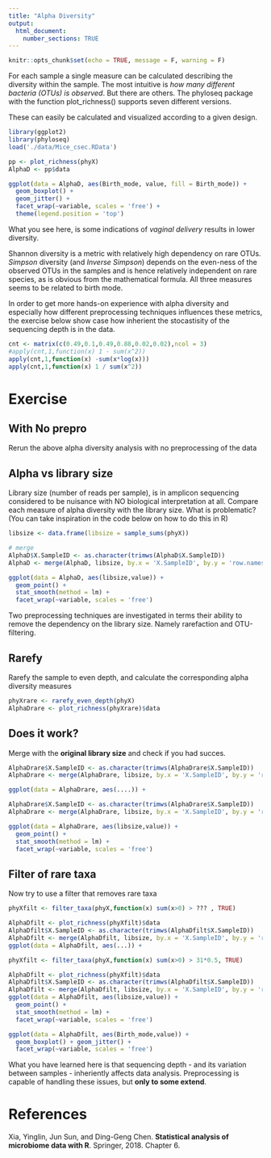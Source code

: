 ```yaml
---
title: "Alpha Diversity"
output: 
  html_document:
    number_sections: TRUE
---
```


<style>
pre.bluecars {
    background-color: #aabbff !important;
}
pre.blackcars {
    background-color: #000000 !important;
}
pre.redcars {
    background-color: #ffbbbb !important;
}
</style>

```r
knitr::opts_chunk$set(echo = TRUE, message = F, warning = F)
```

For each sample a single measure can be calculated describing the diversity within the sample. The most intuitive is _how many different bacteria (OTUs) is observed_. But there are others. The phyloseq package with the function plot_richness() supports seven different versions. 

These can easily be calculated and visualized according to a given design. 

```r
library(ggplot2)
library(phyloseq)
load('./data/Mice_csec.RData')

pp <- plot_richness(phyX)
AlphaD <- pp$data

ggplot(data = AlphaD, aes(Birth_mode, value, fill = Birth_mode)) + 
  geom_boxplot() + 
  geom_jitter() + 
  facet_wrap(~variable, scales = 'free') + 
  theme(legend.position = 'top')
```

What you see here, is some indications of _vaginal delivery_ results in lower diversity. 

Shannon diversity is a metric with relatively high dependency on rare OTUs. _Simpson_ diversity (and _Inverse Simpson_) depends on the even-ness of the observed OTUs in the samples and is hence relatively independent on rare species, as is obvious from the mathematical formula. All three measures seems to be related to birth mode. 

In order to get more hands-on experience with alpha diversity and especially how different preprocessing techniques influences these metrics, the exercise below show case how inherient the stocastisity of the sequencing depth is in the data. 

```r
cnt <- matrix(c(0.49,0.1,0.49,0.88,0.02,0.02),ncol = 3)
#apply(cnt,1,function(x) 1 - sum(x^2))
apply(cnt,1,function(x) -sum(x*log(x)))
apply(cnt,1,function(x) 1 / sum(x^2))
```


# Exercise

## With No prepro

Rerun the above alpha diversity analysis with no preprocessing of the data

## Alpha vs library size

Library size (number of reads per sample), is in amplicon sequencing considered to be nuisance with NO biological interpretation at all. Compare each measure of alpha diversity with the library size. What is problematic? (You can take inspiration in the code below on how to do this in R)

```r
libsize <- data.frame(libsize = sample_sums(phyX))

# merge
AlphaD$X.SampleID <- as.character(trimws(AlphaD$X.SampleID))
AlphaD <- merge(AlphaD, libsize, by.x = 'X.SampleID', by.y = 'row.names')

ggplot(data = AlphaD, aes(libsize,value)) + 
  geom_point() + 
  stat_smooth(method = lm) + 
  facet_wrap(~variable, scales = 'free')
```

Two preprocessing techniques are investigated in terms their ability to remove the dependency on the library size. Namely rarefaction and OTU-filtering. 

## Rarefy

Rarefy the sample to even depth, and calculate the corresponding alpha diversity measures

```r
phyXrare <- rarefy_even_depth(phyX)
AlphaDrare <- plot_richness(phyXrare)$data
```

## Does it work?

Merge with the __original library size__ and check if you had succes. 

```r
AlphaDrare$X.SampleID <- as.character(trimws(AlphaDrare$X.SampleID))
AlphaDrare <- merge(AlphaDrare, libsize, by.x = 'X.SampleID', by.y = 'row.names')

ggplot(data = AlphaDrare, aes(....)) + 
```

```r
AlphaDrare$X.SampleID <- as.character(trimws(AlphaDrare$X.SampleID))
AlphaDrare <- merge(AlphaDrare, libsize, by.x = 'X.SampleID', by.y = 'row.names')

ggplot(data = AlphaDrare, aes(libsize,value)) + 
  geom_point() + 
  stat_smooth(method = lm) + 
  facet_wrap(~variable, scales = 'free')
```

## Filter of rare taxa 

Now try to use a filter that removes rare taxa

```r
phyXfilt <- filter_taxa(phyX,function(x) sum(x>0) > ??? , TRUE)

AlphaDfilt <- plot_richness(phyXfilt)$data
AlphaDfilt$X.SampleID <- as.character(trimws(AlphaDfilt$X.SampleID))
AlphaDfilt <- merge(AlphaDfilt, libsize, by.x = 'X.SampleID', by.y = 'row.names')
ggplot(data = AlphaDfilt, aes(...)) + 
```

```r
phyXfilt <- filter_taxa(phyX,function(x) sum(x>0) > 31*0.5, TRUE)

AlphaDfilt <- plot_richness(phyXfilt)$data
AlphaDfilt$X.SampleID <- as.character(trimws(AlphaDfilt$X.SampleID))
AlphaDfilt <- merge(AlphaDfilt, libsize, by.x = 'X.SampleID', by.y = 'row.names')
ggplot(data = AlphaDfilt, aes(libsize,value)) + 
  geom_point() + 
  stat_smooth(method = lm) + 
  facet_wrap(~variable, scales = 'free')

ggplot(data = AlphaDfilt, aes(Birth_mode,value)) + 
  geom_boxplot() + geom_jitter() + 
  facet_wrap(~variable, scales = 'free')
```

What you have learned here is that sequencing depth - and its variation between samples - inheriently affects data analysis. 
Preprocessing is capable of handling these issues, but __only to some extend__.

# References {-}

Xia, Yinglin, Jun Sun, and Ding-Geng Chen. __Statistical analysis of microbiome data with R__. Springer, 2018. Chapter 6. 

